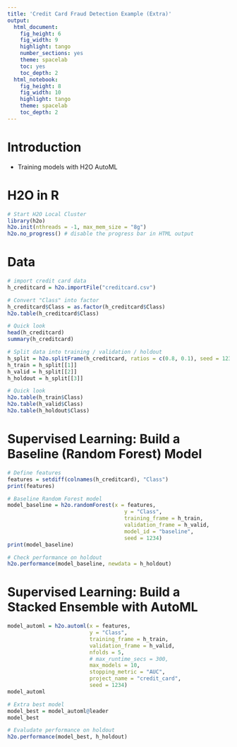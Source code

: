 ```yaml
---
title: 'Credit Card Fraud Detection Example (Extra)'
output:
  html_document:
    fig_height: 6
    fig_width: 9
    highlight: tango
    number_sections: yes
    theme: spacelab
    toc: yes
    toc_depth: 2
  html_notebook:
    fig_height: 8
    fig_width: 10
    highlight: tango
    theme: spacelab
    toc_depth: 2
---
```


# Introduction

- Training models with H2O AutoML


# H2O in R 

```r
# Start H2O Local Cluster
library(h2o)
h2o.init(nthreads = -1, max_mem_size = "8g")
h2o.no_progress() # disable the progress bar in HTML output
```


# Data

```r
# import credit card data
h_creditcard = h2o.importFile("creditcard.csv")
```


```r
# Convert "Class" into factor
h_creditcard$Class = as.factor(h_creditcard$Class)
h2o.table(h_creditcard$Class)
```

```r
# Quick look
head(h_creditcard)
summary(h_creditcard)
```

```r
# Split data into training / validation / holdout
h_split = h2o.splitFrame(h_creditcard, ratios = c(0.8, 0.1), seed = 1234)
h_train = h_split[[1]] 
h_valid = h_split[[2]] 
h_holdout = h_split[[3]] 
```

```r
# Quick look
h2o.table(h_train$Class) 
h2o.table(h_valid$Class) 
h2o.table(h_holdout$Class) 
```


# Supervised Learning: Build a Baseline (Random Forest) Model 

```r
# Define features
features = setdiff(colnames(h_creditcard), "Class")
print(features)
```

```r
# Baseline Random Forest model
model_baseline = h2o.randomForest(x = features,
                                     y = "Class",
                                     training_frame = h_train,
                                     validation_frame = h_valid,
                                     model_id = "baseline",
                                     seed = 1234)
print(model_baseline)
```

```r
# Check performance on holdout
h2o.performance(model_baseline, newdata = h_holdout)
```


# Supervised Learning: Build a Stacked Ensemble with AutoML 

```r
model_automl = h2o.automl(x = features,
                          y = "Class",
                          training_frame = h_train,
                          validation_frame = h_valid,
                          nfolds = 5,
                          # max_runtime_secs = 300,
                          max_models = 10,
                          stopping_metric = "AUC",
                          project_name = "credit_card",
                          seed = 1234)
model_automl
```

```r
# Extra best model
model_best = model_automl@leader
model_best
```

```r
# Evaludate performance on holdout
h2o.performance(model_best, h_holdout)
```

